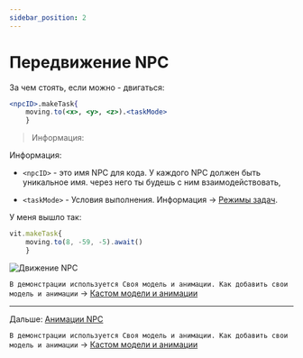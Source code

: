 ```yaml
---
sidebar_position: 2
---
```


# Передвижение NPC

За чем стоять, если можно - двигаться:

```jsx
<npcID>.makeTask{
    moving.to(<x>, <y>, <z>).<taskMode>
    }
```


> Информация:

Информация:


- `<npcID>` - это имя NPC для кода. У каждого NPC должен быть уникальное имя. через него ты будешь с ним взаимодействовать,

- `<taskMode>` - Условия выполнения. Информация -> [Режимы задач](../extra/taskMode).

У меня вышло так:

```jsx
vit.makeTask{
    moving.to(8, -59, -5).await()
    }
```

![Движение NPC](../../../static/img/he-guide/moveNPC.gif)

```В демонстрации используется Своя модель и анимации. Как добавить свои модель и анимации``` -> [Кастом модели и анимации](../extra/custom-Models-and-Anims)

---

Дальше: [Анимации NPC](./anim-npc)

```В демонстрации используется Своя модель и анимации. Как добавить свои модель и анимации``` -> [Кастом модели и анимации](../extra/custom-Models-and-Anims)

